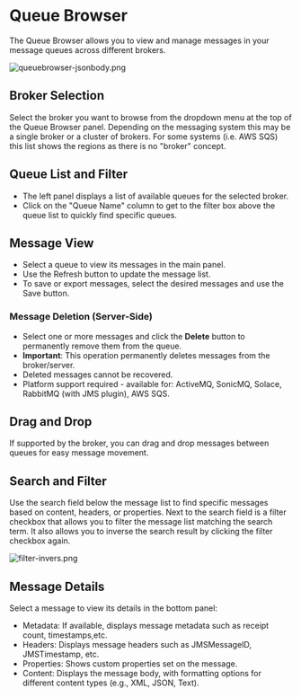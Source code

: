 # Queue Browser

The Queue Browser allows you to view and manage messages in your message queues across different brokers.

![queuebrowser-jsonbody.png](assets%2Fqueuebrowser-jsonbody.png)

## Broker Selection
Select the broker you want to browse from the dropdown menu at the top of the Queue Browser panel.
Depending on the messaging system this may be a single broker or a cluster of brokers.
For some systems (i.e. AWS SQS) this list shows the regions as there is no "broker" concept.

## Queue List and Filter
- The left panel displays a list of available queues for the selected broker.
- Click on the "Queue Name" column to get to the filter box above the queue list to quickly find specific queues.

## Message View
- Select a queue to view its messages in the main panel.
- Use the Refresh button to update the message list.
- To save or export messages, select the desired messages and use the Save button.

### Message Deletion (Server-Side)
- Select one or more messages and click the **Delete** button to permanently remove them from the queue.
- **Important**: This operation permanently deletes messages from the broker/server.
- Deleted messages cannot be recovered.
- Platform support required - available for: ActiveMQ, SonicMQ, Solace, RabbitMQ (with JMS plugin), AWS SQS.

## Drag and Drop
If supported by the broker, you can drag and drop messages between queues for easy message movement.

## Search and Filter
Use the search field below the message list to find specific messages based on content, headers, or properties.
Next to the search field is a filter checkbox that allows you to filter the message list matching the search term.
It also allows you to inverse the search result by clicking the filter checkbox again.

![filter-invers.png](assets%2Ffilter-invers.png)

## Message Details
Select a message to view its details in the bottom panel:
- Metadata: If available, displays message metadata such as receipt count, timestamps,etc.
- Headers: Displays message headers such as JMSMessageID, JMSTimestamp, etc.
- Properties: Shows custom properties set on the message.
- Content: Displays the message body, with formatting options for different content types (e.g., XML, JSON, Text).
